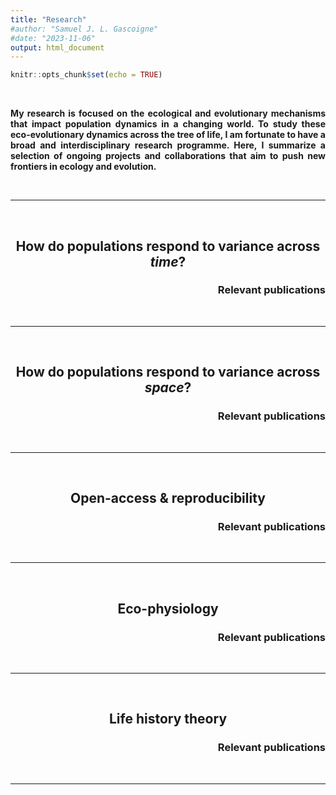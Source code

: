 ```yaml
---
title: "Research"
#author: "Samuel J. L. Gascoigne"
#date: "2023-11-06"
output: html_document
---
```


```r
knitr::opts_chunk$set(echo = TRUE)
```

<style>

body {
text-align: justify}

h2 {
  text-align: center;
}

h3 {
  text-align: right;
}

</style>

<br>

**My research is focused on the ecological and evolutionary mechanisms that impact population dynamics in a changing world. To study these eco-evolutionary dynamics across the tree of life, I am fortunate to have a broad and interdisciplinary research programme. Here, I summarize a selection of ongoing projects and collaborations that aim to push new frontiers in ecology and evolution.**


<br>

---

<br>

## How do populations respond to variance across *time*?

### Relevant publications

<br>

---

<br>

## How do populations respond to variance across *space*?

### Relevant publications

<br>

---

<br>

## Open-access & reproducibility

### Relevant publications

<br>

---

<br>

## Eco-physiology

### Relevant publications

<br>

---

<br>

## Life history theory

### Relevant publications

<br>

---